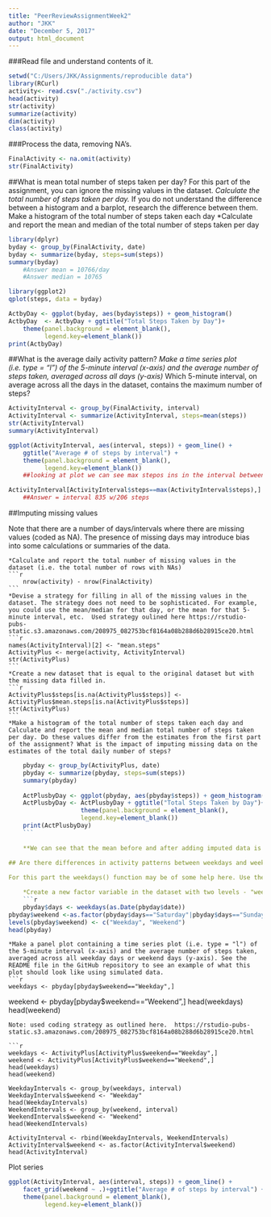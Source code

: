 ---
title: "PeerReviewAssignmentWeek2"
author: "JKK"
date: "December 5, 2017"
output: html_document
---
###Read file and understand contents of it.
```{r}
setwd("C:/Users/JKK/Assignments/reproducible data")
library(RCurl)
activity<- read.csv("./activity.csv")
head(activity)
str(activity)
summarize(activity)
dim(activity)
class(activity)
```

###Process the data, removing NA's.
```{r}
FinalActivity <- na.omit(activity)
str(FinalActivity)
```

##What is mean total number of steps taken per day?
For this part of the assignment, you can ignore the missing values in the dataset.
    *Calculate the total number of steps taken per day.
    *If you do not understand the difference between a histogram and a barplot, 
     research the difference between them. Make a histogram of the total number of steps taken each day
     *Calculate and report the mean and median of the total number of steps taken per day
```{r}
library(dplyr)
byday <- group_by(FinalActivity, date)
byday <- summarize(byday, steps=sum(steps))
summary(byday)
    #Answer mean = 10766/day
    #Answer median = 10765

library(ggplot2)
qplot(steps, data = byday)

ActbyDay <- ggplot(byday, aes(byday$steps)) + geom_histogram()
ActbyDay  <- ActbyDay + ggtitle("Total Steps Taken by Day")+
    theme(panel.background = element_blank(),
          legend.key=element_blank())
print(ActbyDay)
```
##What is the average daily activity pattern?
    *Make a time series plot (i.e. type = "l") of the 5-minute interval (x-axis) 
     and the average number of steps taken, averaged across all days (y-axis)
     *Which 5-minute interval, on average across all the days in the dataset, 
      contains the maximum number of steps?
```{r}
ActivityInterval <- group_by(FinalActivity, interval)
ActivityInterval <- summarize(ActivityInterval, steps=mean(steps))
str(ActivityInterval)
summary(ActivityInterval)

ggplot(ActivityInterval, aes(interval, steps)) + geom_line() +
    ggtitle("Average # of steps by interval") +
    theme(panel.background = element_blank(),
          legend.key=element_blank())
    ##looking at plot we can see max stepos ins in the interval between 500 and 1000

ActivityInterval[ActivityInterval$steps==max(ActivityInterval$steps),]
    ##Answer = interval 835 w/206 steps
```
##Imputing missing values

Note that there are a number of days/intervals where there are missing values (coded as NA). The presence of missing days may introduce bias into some calculations or summaries of the data.

    *Calculate and report the total number of missing values in the dataset (i.e. the total number of rows with NAs)
    ```{r}
        nrow(activity) - nrow(FinalActivity) 
    ```
    *Devise a strategy for filling in all of the missing values in the dataset. The strategy does not need to be sophisticated. For example, you could use the mean/median for that day, or the mean for that 5-minute interval, etc.  Used strategy oulined here https://rstudio-pubs-static.s3.amazonaws.com/208975_082753bcf8164a08b288d6b28915ce20.html
    ```{r}
    names(ActivityInterval)[2] <- "mean.steps"
    ActivityPlus <- merge(activity, ActivityInterval)
    str(ActivityPlus)
    ```
    *Create a new dataset that is equal to the original dataset but with the missing data filled in.
    ```{r}
    ActivityPlus$steps[is.na(ActivityPlus$steps)] <- ActivityPlus$mean.steps[is.na(ActivityPlus$steps)]
    str(ActivityPlus)
    ```
    *Make a histogram of the total number of steps taken each day and Calculate and report the mean and median total number of steps taken per day. Do these values differ from the estimates from the first part of the assignment? What is the impact of imputing missing data on the estimates of the total daily number of steps?
```{r}
    pbyday <- group_by(ActivityPlus, date)
    pbyday <- summarize(pbyday, steps=sum(steps))
    summary(pbyday)
    
    ActPlusbyDay <- ggplot(pbyday, aes(pbyday$steps)) + geom_histogram()
    ActPlusbyDay <- ActPlusbyDay + ggtitle("Total Steps Taken by Day")+
                    theme(panel.background = element_blank(),
                    legend.key=element_blank())
    print(ActPlusbyDay)
    ```
    
    **We can see that the mean before and after adding imputed data is the same at 10766 steps per day.  The median has changed slightly from 10765 before imputation to 10766 after imputation.**
    
## Are there differences in activity patterns between weekdays and weekends?

For this part the weekdays() function may be of some help here. Use the dataset with the filled-in missing values for this part.

    *Create a new factor variable in the dataset with two levels - "weekday" and "weekend" indicating whether a given date is a weekday or weekend day.
    ```{r}
    pbyday$days <- weekdays(as.Date(pbyday$date))
pbyday$weekend <-as.factor(pbyday$days=="Saturday"|pbyday$days=="Sunday")
levels(pbyday$weekend) <- c("Weekday", "Weekend")
head(pbyday)
```

    *Make a panel plot containing a time series plot (i.e. type = "l") of the 5-minute interval (x-axis) and the average number of steps taken, averaged across all weekday days or weekend days (y-axis). See the README file in the GitHub repository to see an example of what this plot should look like using simulated data.
    ```{r}
    weekdays <- pbyday[pbyday$weekend=="Weekday",]
weekend <- pbyday[pbyday$weekend=="Weekend",]
head(weekdays)
head(weekend)
```
Note: used coding strategy as outlined here.  https://rstudio-pubs-static.s3.amazonaws.com/208975_082753bcf8164a08b288d6b28915ce20.html

```{r}
weekdays <- ActivityPlus[ActivityPlus$weekend=="Weekday",]
weekend <- ActivityPlus[ActivityPlus$weekend=="Weekend",]
head(weekdays)
head(weekend)

WeekdayIntervals <- group_by(weekdays, interval)
WeekdayIntervals$weekend <- "Weekday"
head(WeekdayIntervals)
WeekendIntervals <- group_by(weekend, interval)
WeekendIntervals$weekend <- "Weekend"
head(WeekendIntervals)

ActivityInterval <- rbind(WeekdayIntervals, WeekendIntervals)
ActivityInterval$weekend <- as.factor(ActivityInterval$weekend)
head(ActivityInterval)

```

Plot series

```{r}
ggplot(ActivityInterval, aes(interval, steps)) + geom_line() + 
    facet_grid(weekend ~ .)+ggtitle("Average # of steps by interval") +
    theme(panel.background = element_blank(),
          legend.key=element_blank())
```